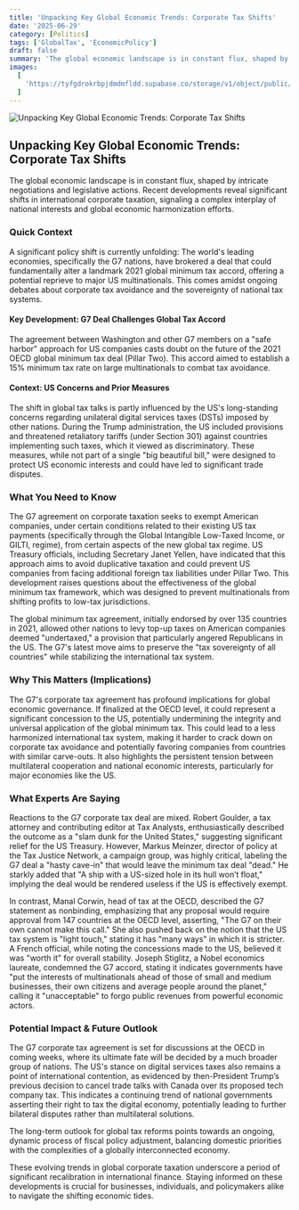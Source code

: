 ```yaml
---
title: 'Unpacking Key Global Economic Trends: Corporate Tax Shifts'
date: '2025-06-29'
category: [Politics]
tags: ['GlobalTax', 'EconomicPolicy']
draft: false
summary: 'The global economic landscape is in constant flux, shaped by intricate negotiations and legislative actions. Recent developments reveal significant shifts in international corporate taxation, signaling a complex interplay of national interests and global economic harmonization efforts.'
images:
  [
    'https://tyfgdrokrbpjdmdmfldd.supabase.co/storage/v1/object/public/image/2025-06-29-00-03-53-027-04-00.jpg',
  ]
---
```


![Unpacking Key Global Economic Trends: Corporate Tax Shifts](https://tyfgdrokrbpjdmdmfldd.supabase.co/storage/v1/object/public/image/2025-06-29-00-03-53-027-04-00.jpg)

## Unpacking Key Global Economic Trends: Corporate Tax Shifts

The global economic landscape is in constant flux, shaped by intricate negotiations and legislative actions. Recent developments reveal significant shifts in international corporate taxation, signaling a complex interplay of national interests and global economic harmonization efforts.

### Quick Context

A significant policy shift is currently unfolding: The world's leading economies, specifically the G7 nations, have brokered a deal that could fundamentally alter a landmark 2021 global minimum tax accord, offering a potential reprieve to major US multinationals. This comes amidst ongoing debates about corporate tax avoidance and the sovereignty of national tax systems.

#### Key Development: G7 Deal Challenges Global Tax Accord

The agreement between Washington and other G7 members on a "safe harbor" approach for US companies casts doubt on the future of the 2021 OECD global minimum tax deal (Pillar Two). This accord aimed to establish a 15% minimum tax rate on large multinationals to combat tax avoidance.

#### Context: US Concerns and Prior Measures

The shift in global tax talks is partly influenced by the US's long-standing concerns regarding unilateral digital services taxes (DSTs) imposed by other nations. During the Trump administration, the US included provisions and threatened retaliatory tariffs (under Section 301) against countries implementing such taxes, which it viewed as discriminatory. These measures, while not part of a single "big beautiful bill," were designed to protect US economic interests and could have led to significant trade disputes.

### What You Need to Know

The G7 agreement on corporate taxation seeks to exempt American companies, under certain conditions related to their existing US tax payments (specifically through the Global Intangible Low-Taxed Income, or GILTI, regime), from certain aspects of the new global tax regime. US Treasury officials, including Secretary Janet Yellen, have indicated that this approach aims to avoid duplicative taxation and could prevent US companies from facing additional foreign tax liabilities under Pillar Two. This development raises questions about the effectiveness of the global minimum tax framework, which was designed to prevent multinationals from shifting profits to low-tax jurisdictions.

The global minimum tax agreement, initially endorsed by over 135 countries in 2021, allowed other nations to levy top-up taxes on American companies deemed "undertaxed," a provision that particularly angered Republicans in the US. The G7's latest move aims to preserve the "tax sovereignty of all countries" while stabilizing the international tax system.

### Why This Matters (Implications)

The G7's corporate tax agreement has profound implications for global economic governance. If finalized at the OECD level, it could represent a significant concession to the US, potentially undermining the integrity and universal application of the global minimum tax. This could lead to a less harmonized international tax system, making it harder to crack down on corporate tax avoidance and potentially favoring companies from countries with similar carve-outs. It also highlights the persistent tension between multilateral cooperation and national economic interests, particularly for major economies like the US.

### What Experts Are Saying

Reactions to the G7 corporate tax deal are mixed. Robert Goulder, a tax attorney and contributing editor at Tax Analysts, enthusiastically described the outcome as a "slam dunk for the United States," suggesting significant relief for the US Treasury. However, Markus Meinzer, director of policy at the Tax Justice Network, a campaign group, was highly critical, labeling the G7 deal a "hasty cave-in" that would leave the minimum tax deal "dead." He starkly added that "A ship with a US-sized hole in its hull won’t float," implying the deal would be rendered useless if the US is effectively exempt.

In contrast, Manal Corwin, head of tax at the OECD, described the G7 statement as nonbinding, emphasizing that any proposal would require approval from 147 countries at the OECD level, asserting, "The G7 on their own cannot make this call." She also pushed back on the notion that the US tax system is "light touch," stating it has "many ways" in which it is stricter. A French official, while noting the concessions made to the US, believed it was "worth it" for overall stability. Joseph Stiglitz, a Nobel economics laureate, condemned the G7 accord, stating it indicates governments have "put the interests of multinationals ahead of those of small and medium businesses, their own citizens and average people around the planet," calling it "unacceptable" to forgo public revenues from powerful economic actors.

### Potential Impact & Future Outlook

The G7 corporate tax agreement is set for discussions at the OECD in coming weeks, where its ultimate fate will be decided by a much broader group of nations. The US's stance on digital services taxes also remains a point of international contention, as evidenced by then-President Trump’s previous decision to cancel trade talks with Canada over its proposed tech company tax. This indicates a continuing trend of national governments asserting their right to tax the digital economy, potentially leading to further bilateral disputes rather than multilateral solutions.

The long-term outlook for global tax reforms points towards an ongoing, dynamic process of fiscal policy adjustment, balancing domestic priorities with the complexities of a globally interconnected economy.

These evolving trends in global corporate taxation underscore a period of significant recalibration in international finance. Staying informed on these developments is crucial for businesses, individuals, and policymakers alike to navigate the shifting economic tides.
```
